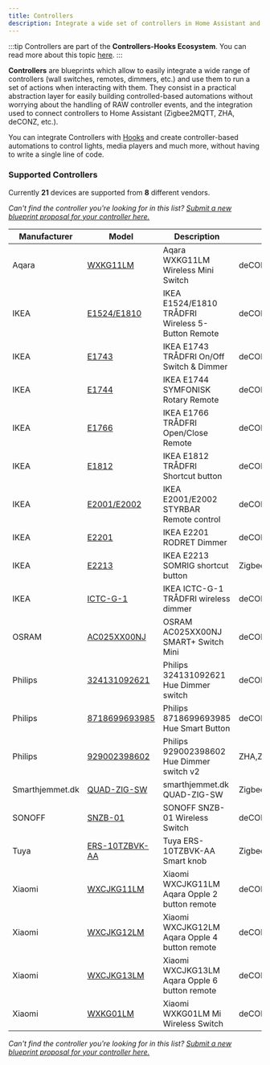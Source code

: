 ```yaml
---
title: Controllers
description: Integrate a wide set of controllers in Home Assistant and provide an easy to use interface to run custom actions on a controller event.
---
```


:::tip
Controllers are part of the **Controllers-Hooks Ecosystem**. You can read more about this topic [here](/docs/controllers-hooks-ecosystem).
:::


**Controllers** are blueprints which allow to easily integrate a wide range of controllers (wall switches, remotes, dimmers, etc.) and use them to run a set of actions when interacting with them. They consist in a practical abstraction layer for easily building controlled-based automations without worrying about the handling of RAW controller events, and the integration used to connect controllers to Home Assistant (Zigbee2MQTT, ZHA, deCONZ, etc.).

You can integrate Controllers with [Hooks](hooks) and create controller-based automations to control lights, media players and much more, without having to write a single line of code.

### Supported Controllers

Currently **21** devices are supported from **8** different vendors.

_Can't find the controller you're looking for in this list? [Submit a new blueprint proposal for your controller here.](https://github.com/yarafie/awesome-ha-blueprints/issues/new?assignees=&labels=blueprint%2Cnew%2Ccontroller&template=new-controller-support.md&title=New+Controller+-+)_

| Manufacturer    | Model                                                                   | Description                                       | Integrations           | Picture                                                                                         |
| --------------- | ----------------------------------------------------------------------- | ------------------------------------------------- | ---------------------- | ----------------------------------------------------------------------------------------------- |
| Aqara           | [WXKG11LM](/docs/blueprints/controllers/xiaomi_wxkg11lm)                | Aqara WXKG11LM Wireless Mini Switch               | deCONZ,ZHA,Zigbee2MQTT | <Image>![xiaomi_wxkg11lm](/img/controllers/xiaomi_wxkg11lm.png)</Image>                         |
| IKEA            | [E1524/E1810](/docs/blueprints/controllers/ikea_e1524_e1810)            | IKEA E1524/E1810 TRÅDFRI Wireless 5-Button Remote | deCONZ,ZHA,Zigbee2MQTT | <Image>![ikea_e1524_e1810](/img/controllers/ikea_e1524_e1810.png)</Image>                       |
| IKEA            | [E1743](/docs/blueprints/controllers/ikea_e1743)                        | IKEA E1743 TRÅDFRI On/Off Switch & Dimmer         | deCONZ,ZHA,Zigbee2MQTT | <Image>![ikea_e1743](/img/controllers/ikea_e1743.png)</Image>                                   |
| IKEA            | [E1744](/docs/blueprints/controllers/ikea_e1744)                        | IKEA E1744 SYMFONISK Rotary Remote                | deCONZ,ZHA,Zigbee2MQTT | <Image>![ikea_e1744](/img/controllers/ikea_e1744.png)</Image>                                   |
| IKEA            | [E1766](/docs/blueprints/controllers/ikea_e1766)                        | IKEA E1766 TRÅDFRI Open/Close Remote              | deCONZ,ZHA,Zigbee2MQTT | <Image>![ikea_e1766](/img/controllers/ikea_e1766.png)</Image>                                   |
| IKEA            | [E1812](/docs/blueprints/controllers/ikea_e1812)                        | IKEA E1812 TRÅDFRI Shortcut button                | deCONZ,ZHA,Zigbee2MQTT | <Image>![ikea_e1812](/img/controllers/ikea_e1812.png)</Image>                                   |
| IKEA            | [E2001/E2002](/docs/blueprints/controllers/ikea_e2001_e2002)            | IKEA E2001/E2002 STYRBAR Remote control           | deCONZ,ZHA,Zigbee2MQTT | <Image>![ikea_e2001_e2002](/img/controllers/ikea_e2001_e2002.png)</Image>                       |
| IKEA            | [E2201](/docs/blueprints/controllers/ikea_e2201)                        | IKEA E2201 RODRET Dimmer                          | deCONZ,ZHA,Zigbee2MQTT | <Image>![ikea_e2201](/img/controllers/ikea_e2201.png)</Image>                                   |
| IKEA            | [E2213](/docs/blueprints/controllers/ikea_e2213)                        | IKEA E2213 SOMRIG shortcut button                 | Zigbee2MQTT,ZHA,deCONZ | <Image>![ikea_e2213](/img/controllers/ikea_e2213.png)</Image>                                   |
| IKEA            | [ICTC-G-1](/docs/blueprints/controllers/ikea_ictc_g_1)                  | IKEA ICTC-G-1 TRÅDFRI wireless dimmer             | deCONZ,ZHA,Zigbee2MQTT | <Image>![ikea_ictc_g_1](/img/controllers/ikea_ictc_g_1.png)</Image>                             |
| OSRAM           | [AC025XX00NJ](/docs/blueprints/controllers/osram_ac025xx00nj)           | OSRAM AC025XX00NJ SMART+ Switch Mini              | deCONZ,ZHA,Zigbee2MQTT | <Image>![osram_ac025xx00nj](/img/controllers/osram_ac025xx00nj.png)</Image>                     |
| Philips         | [324131092621](/docs/blueprints/controllers/philips_324131092621)       | Philips 324131092621 Hue Dimmer switch            | deCONZ,ZHA,Zigbee2MQTT | <Image>![philips_324131092621](/img/controllers/philips_324131092621.png)</Image>               |
| Philips         | [8718699693985](/docs/blueprints/controllers/philips_8718699693985)     | Philips 8718699693985 Hue Smart Button            | deCONZ,ZHA,Zigbee2MQTT | <Image>![philips_8718699693985](/img/controllers/philips_8718699693985.png)</Image>             |
| Philips         | [929002398602](/docs/blueprints/controllers/philips_929002398602)       | Philips 929002398602 Hue Dimmer switch v2         | ZHA,Zigbee2MQTT        | <Image>![philips_929002398602](/img/controllers/philips_929002398602.png)</Image>               |
| Smarthjemmet.dk | [QUAD-ZIG-SW](/docs/blueprints/controllers/smarthjemmet_dk_quad_zig_sw) | smarthjemmet.dk QUAD-ZIG-SW                       | Zigbee2MQTT            | <Image>![smarthjemmet_dk_quad_zig_sw](/img/controllers/smarthjemmet_dk_quad_zig_sw.png)</Image> |
| SONOFF          | [SNZB-01](/docs/blueprints/controllers/sonoff_snzb01)                   | SONOFF SNZB-01 Wireless Switch                    | deCONZ,ZHA,Zigbee2MQTT | <Image>![sonoff_snzb01](/img/controllers/sonoff_snzb01.png)</Image>                             |
| Tuya            | [ERS-10TZBVK-AA](/docs/blueprints/controllers/tuya_ERS-10TZBVK-AA)      | Tuya ERS-10TZBVK-AA Smart knob                    | Zigbee2MQTT,ZHA        | <Image>![tuys_ERS-10TZBVK-AA](/img/controllers/tuya_ERS-10TZBVK-AA.png)</Image>                 |
| Xiaomi          | [WXCJKG11LM](/docs/blueprints/controllers/xiaomi_wxcjkg11lm)            | Xiaomi WXCJKG11LM Aqara Opple 2 button remote     | deCONZ,ZHA,Zigbee2MQTT | <Image>![xiaomi_wxcjkg11lm](/img/controllers/xiaomi_wxcjkg11lm.png)</Image>                     |
| Xiaomi          | [WXCJKG12LM](/docs/blueprints/controllers/xiaomi_wxcjkg12lm)            | Xiaomi WXCJKG12LM Aqara Opple 4 button remote     | deCONZ,ZHA,Zigbee2MQTT | <Image>![xiaomi_wxcjkg12lm](/img/controllers/xiaomi_wxcjkg12lm.png)</Image>                     |
| Xiaomi          | [WXCJKG13LM](/docs/blueprints/controllers/xiaomi_wxcjkg13lm)            | Xiaomi WXCJKG13LM Aqara Opple 6 button remote     | deCONZ,ZHA,Zigbee2MQTT | <Image>![xiaomi_wxcjkg13lm](/img/controllers/xiaomi_wxcjkg13lm.png)</Image>                     |
| Xiaomi          | [WXKG01LM](/docs/blueprints/controllers/xiaomi_wxkg11lm)                | Xiaomi WXKG01LM Mi Wireless Switch                | deCONZ,ZHA,Zigbee2MQTT | <Image>![xiaomi_wxkg01lm](/img/controllers/xiaomi_wxkg01lm.png)</Image>                         |

_Can't find the controller you're looking for in this list? [Submit a new blueprint proposal for your controller here.](https://github.com/yarafie/awesome-ha-blueprints/issues/new?assignees=&labels=blueprint%2Cnew%2Ccontroller&template=new-controller-support.md&title=New+Controller+-+)_
